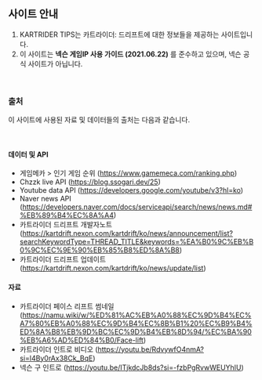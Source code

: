 ## 사이트 안내

1. KARTRIDER TIPS는 카트라이더: 드리프트에 대한 정보들을 제공하는 사이트입니다.
2. 이 사이트는 **넥슨 게임IP 사용 가이드 (2021.06.22)** 를 준수하고 있으며, 넥슨 공식 사이트가 아닙니다.

<br/>

### 출처

이 사이트에 사용된 자료 및 데이터들의 출처는 다음과 같습니다.

<br/>

#### 데이터 및 API
- 게임메카 > 인기 게임 순위 (https://www.gamemeca.com/ranking.php)
- Chzzk live API (https://blog.ssogari.dev/25)
- Youtube data API (https://developers.google.com/youtube/v3?hl=ko)
- Naver news API (https://developers.naver.com/docs/serviceapi/search/news/news.md#%EB%89%B4%EC%8A%A4)
- 카트라이더 드리프트 개발자노트 (https://kartdrift.nexon.com/kartdrift/ko/news/announcement/list?searchKeywordType=THREAD_TITLE&keywords=%EA%B0%9C%EB%B0%9C%EC%9E%90%EB%85%B8%ED%8A%B8)
- 카트라이더 드리프트 업데이트 (https://kartdrift.nexon.com/kartdrift/ko/news/update/list)

#### 자료
- 카트라이더 페이스 리프트 썸네일 (https://namu.wiki/w/%ED%81%AC%EB%A0%88%EC%9D%B4%EC%A7%80%EB%A0%88%EC%9D%B4%EC%8B%B1%20%EC%B9%B4%ED%8A%B8%EB%9D%BC%EC%9D%B4%EB%8D%94/%EC%BA%90%EB%A6%AD%ED%84%B0/Face-lift)
- 카트라이더 인트로 비디오 (https://youtu.be/RdvywfO4nmA?si=l4By0rAx38Ck_BqE)
- 넥슨 구 인트로 (https://youtu.be/ITjkdcJb8ds?si=-fzbPgRvwWEUYhIU)
